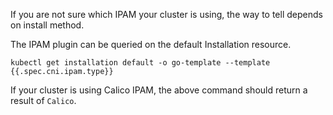 
If you are not sure which IPAM your cluster is using, the way to tell depends on install method.

The IPAM plugin can be queried on the default Installation resource.

```
kubectl get installation default -o go-template --template {{.spec.cni.ipam.type}}
```

If your cluster is using Calico IPAM, the above command should return a result of `Calico`.
